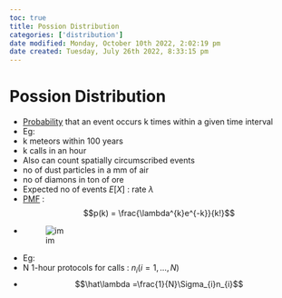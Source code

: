 ```yaml
---
toc: true
title: Possion Distribution
categories: ['distribution']
date modified: Monday, October 10th 2022, 2:02:19 pm
date created: Tuesday, July 26th 2022, 8:33:15 pm
---
```


# Possion Distribution
- [Probability](Probability.qmd) that an event occurs k times within a given time interval
- Eg:
- k meteors within 100 years
- k calls in an hour
- Also can count spatially circumscribed events
- no of dust particles in a mm of air
- no of diamons in ton of ore
- Expected no of events $E[X]$ : rate $\lambda$
- [PMF](PMF.qmd) : $$p(k) = \frac{\lambda^{k}e^{-k}}{k!}$$
- ![im](images/Pasted%20image%2020220319133622.png)
- Eg:
- N 1-hour protocols for calls : $n_{i} (i = 1, …, N)$
- $$\hat\lambda =\frac{1}{N}\Sigma_{i}n_{i}$$



